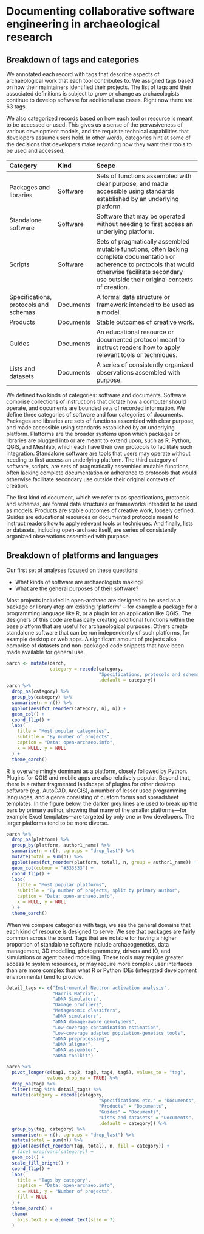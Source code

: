 # Documenting collaborative software engineering in archaeological research

## Breakdown of tags and categories

We annotated each record with tags that describe aspects of archaeological work that each tool contributes to. We assigned tags based on how their maintainers identified their projects. The list of tags and their associated definitions is subject to grow or change as archaeologists continue to develop software for additional use cases. Right now there are 63 tags.

We also categorized records based on how each tool or resource is meant to be accessed or used. This gives us a sense of the pervasiveness of various development models, and the requisite technical capabilities that developers assume users hold. In other words, categories hint at some of the decisions that developers make regarding how they want their tools to be used and accessed.

| Category                              | Kind      | Scope                                                                                                                                                                                                        |
|:-----------|:-----------|:------------------------------------------------|
| Packages and libraries                | Software  | Sets of functions assembled with clear purpose, and made accessible using standards established by an underlying platform.                                                                                   |
| Standalone software                   | Software  | Software that may be operated without needing to first access an underlying platform.                                                                                                                        |
| Scripts                               | Software  | Sets of pragmatically assembled mutable functions, often lacking complete documentation or adherence to protocols that would otherwise facilitate secondary use outside their original contexts of creation. |
| Specifications, protocols and schemas | Documents | A formal data structure or framework intended to be used as a model.                                                                                                                                         |
| Products                              | Documents | Stable outcomes of creative work.                                                                                                                                                                            |
| Guides                                | Documents | An educational resource or documented protocol meant to instruct readers how to apply relevant tools or techniques.                                                                                          |
| Lists and datasets                    | Documents | A series of consistently organized observations assembled with purpose.                                                                                                                                      |

We defined two kinds of categories: software and documents. Software comprise collections of instructions that dictate how a computer should operate, and documents are bounded sets of recorded information. We define three categories of software and four categories of documents. Packages and libraries are sets of functions assembled with clear purpose, and made accessible using standards established by an underlying platform. Platforms are the broader systems upon which packages or libraries are plugged into or are meant to extend upon, such as R, Python, QGIS, and Meshlab, which each have their own protocols to facilitate such integration. Standalone software are tools that users may operate without needing to first access an underlying platform. The third category of software, scripts, are sets of pragmatically assembled mutable functions, often lacking complete documentation or adherence to protocols that would otherwise facilitate secondary use outside their original contexts of creation.

The first kind of document, which we refer to as specifications, protocols and schemas, are formal data structures or frameworks intended to be used as models. Products are stable outcomes of creative work, loosely defined. Guides are educational resources or documented protocols meant to instruct readers how to apply relevant tools or techniques. And finally, lists or datasets, including open-archaeo itself, are series of consistently organized observations assembled with purpose.

## Breakdown of platforms and languages

Our first set of analyses focused on these questions:

* What kinds of software are archaeologists making?
* What are the general purposes of their software?

Most projects included in open-archaeo are designed to be used as a package or library atop am existing "platform" -- for example a package for a programming language like R, or a plugin for an application like QGIS. The designers of this code are basically creating additional functions within the base platform that are useful for archaeological purposes. Others create standalone software that can be run independently of such platforms, for example desktop or web apps. A significant amount of projects also comprise of datasets and non-packaged code snippets that have been made available for general use.

```r
oarch <- mutate(oarch,
                category = recode(category,
                                  "Specifications, protocols and schemas" = "Specifications etc.",
                                  .default = category))
oarch %>%
  drop_na(category) %>%
  group_by(category) %>%
  summarise(n = n()) %>%
  ggplot(aes(fct_reorder(category, n), n)) +
  geom_col() +
  coord_flip() +
  labs(
    title = "Most popular categories",
    subtitle = "By number of projects",
    caption = "Data: open-archaeo.info",
    x = NULL, y = NULL
  ) +
  theme_oarch()
```

R is overwhelmingly dominant as a platform, closely followed by Python. Plugins for QGIS and mobile apps are also relatively popular. Beyond that, there is a rather fragmented landscape of plugins for other desktop software (e.g. AutoCAD, ArcGIS), a number of lesser used programming languages, and a genre consisting of custom forms and spreadsheet templates. In the figure below, the darker grey lines are used to break up the bars by primary author, showing that many of the smaller platforms---for example Excel templates---are targeted by only one or two developers. The larger platforms tend to be more diverse.

```r
oarch %>%
  drop_na(platform) %>%
  group_by(platform, author1_name) %>%
  summarise(n = n(), .groups = "drop_last") %>%
  mutate(total = sum(n)) %>%
  ggplot(aes(fct_reorder(platform, total), n, group = author1_name)) +
  geom_col(colour = "#333333") +
  coord_flip() +
  labs(
    title = "Most popular platforms",
    subtitle = "By number of projects, split by primary author",
    caption = "Data: open-archaeo.info",
    x = NULL, y = NULL
  ) +
  theme_oarch()
```

When we compare categories with tags, we see the general domains that each kind of resource is designed to serve. We see that packages are fairly common across the board. Tags that are notable for having a higher proportion of standalone software include archaeogenetics, data management, 3D modelling, photogrammetry, drivers and IO, and simulations or agent based modelling. These tools may require greater access to system resources, or may require more complex user interfaces than are more complex than what R or Python IDEs (integrated development environments) tend to provide.

```r
detail_tags <- c("Instrumental Neutron activation analysis",
                 "Harris Matrix",
                 "aDNA Simulators",
                 "Damage profilers",
                 "Metagenomic classifers",
                 "aDNA simulators",
                 "aDNA damage-aware genotypers",
                 "Low-coverage contamination estimation",
                 "Low-coverage adapted population-genetics tools",
                 "aDNA preprocessing",
                 "aDNA aligner",
                 "aDNA assembler",
                 "aDNA toolkit")

oarch %>%
  pivot_longer(c(tag1, tag2, tag3, tag4, tag5), values_to = "tag",
               values_drop_na = TRUE) %>%
  drop_na(tag) %>%
  filter(!tag %in% detail_tags) %>%
  mutate(category = recode(category,
                                  "Specifications etc." = "Documents",
                                  "Products" = "Documents",
                                  "Guides" = "Documents",
                                  "Lists and datasets" = "Documents",
                                  .default = category)) %>%
  group_by(tag, category) %>%
  summarise(n = n(), .groups = "drop_last") %>%
  mutate(total = sum(n)) %>%
  ggplot(aes(fct_reorder(tag, total), n, fill = category)) +
  # facet_wrap(vars(category)) +
  geom_col() +
  scale_fill_bright() +
  coord_flip() +
  labs(
    title = "Tags by category",
    caption = "Data: open-archaeo.info",
    x = NULL, y = "Number of projects",
    fill = NULL
  ) +
  theme_oarch() +
  theme(
    axis.text.y = element_text(size = 7)
  )
```
